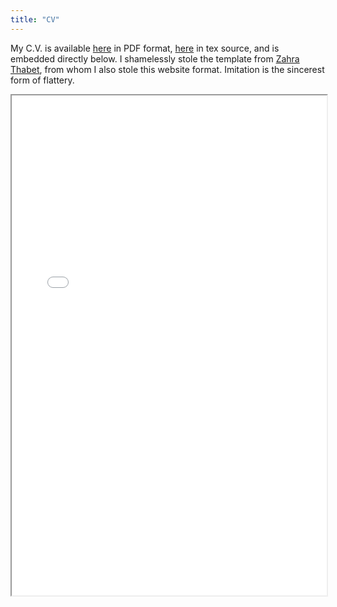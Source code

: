 ```yaml
---
title: "CV"
---
```


My C.V. is available [here](/gabe_sekeres_cv.pdf) in PDF format, [here](CV.zip) in tex source, and is embedded directly below. I shamelessly stole the template from [Zahra Thabet](https://zahrathabet.com/), from whom I also stole this website format. Imitation is the sincerest form of flattery.

<iframe width="100%" height="800" src="/gabe_sekeres_cv.pdf">

